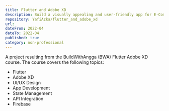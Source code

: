 ```yaml
---
title: Flutter and Adobe XD
description: Build a visually appealing and user-friendly app for E-Commerce using Flutter.
repository: YafiAzka/flutter_and_adobe_xd
url: 
dateFrom: 2022-04
dateTo: 2022-04
published: true
category: non-professional
---
```



A project resulting from the BuildWithAngga (BWA) Flutter Adobe XD course. The course covers the following topics:

- Flutter
- Adobe XD
- UI/UX Design
- App Development
- State Management
- API Integration
- Firebase
